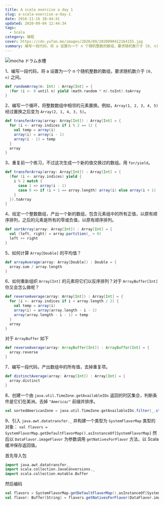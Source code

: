 ```yaml
---
title: A scala exercise a day 1
slug: a-scala-exercise-a-day-1
date: 2016-11-16 10:44:41
updated: 2020-09-04 12:44:34
tags:
  - Scala
category: 编程
cover: https://cdn.yufan.me/images/2020/09/2020090412164155.jpg
summary: 编写一段代码，将 a 设置为一个 n 个随机整数的数组，要求随机数介于 [0, n) 之间。
---
```


![mocha ドラム水槽](https://cdn.yufan.me/images/2020/09/2020090412291981.jpg)

1、编写一段代码，将 a 设置为一个 n 个随机整数的数组，要求随机数介于 `[0, n)` 之间。

```scala
def randomArray(n: Int) : Array[Int] = {
  (for (i <- 0 until n) yield (math.random * n).toInt).toArray
}
```

2、编写一个循环，将整数数组中相邻的元素置换。例如，`Array(1, 2, 3, 4, 5)` 经过置换之后变为 `Array(2, 1, 4, 3, 5)`。

```scala
def transferArray(array: Array[Int]) : Array[Int] = {
  for (i <- array.indices if i % 2 == 1) {
    val temp = array(i)
    array(i) = array(i - 1)
    array(i - 1) = temp
  }
  array
}
```

3、重复前一个练习，不过这次生成一个新的值交换过的数组。用 `for/yield`。

```scala
def transferArray(array: Array[Int]) : Array[Int] = {
  (for (i <- array.indices) yield {
    i % 2 match {
      case 1 => array(i - 1)
      case 0 => if (i + 1 == array.length) array(i) else array(i + 1)
    }
  }).toArray
}
```

4、给定一个整数数组，产出一个新的数组，包含元素组中的所有正值，以原有顺序排列，之后的元素是所有的零或负值，以原有顺序排列。

```scala
def sortArray(array: Array[Int]) : Array[Int] = {
  val (left, right) = array.partition(_ > 0)
  left ++ right
}
```

5、如何计算 `Array[Double]` 的平均值？

```scala
def arrayAverage(array: Array[Double]) : Double = {
  array.sum / array.length
}
```

6、如何重新组织 `Array[Int]` 的元素将它们以反序排列？对于 `ArrayBuffer[Int]` 你又会怎么做呢？

```scala
def reverseAverage(array: Array[Int]) : Array[Int] = {
  for (i <- array.indices if i < array.length / 2) {
    val temp = array(i)
    array(i) = array(array.length - i - 1)
    array(array.length - i - 1) = temp
  }
  array
}
```

对于 `ArrayBuffer` 如下

```scala
def reverseAverage(array: ArrayBuffer[Int]) : ArrayBuffer[Int] = {
  array.reverse
}
```

7、编写一段代码，产出数组中的所有值，去掉重复项。

```scala
def distinctAverage(array: Array[Int]) : Array[Int] = {
  array.distinct
}
```

8、创建一个由 `java.util.TimeZone.getAvailableIDs` 返回的时区集合，判断条件是它们在美洲。去掉 `"America/"` 前缀并排序。

```scala
val sortedAmericanZone = java.util.TimeZone.getAvailableIDs.filter(_.startsWith("America")).map(_.replaceFirst("America/", "")).sorted
```

9、引入 `java.awt.datatransfer._` 并构建一个类型为 `SystemFlavorMap` 类型的对象： `val flavors = SystemFlavorMap.getDefaultFlavorMap().asInstanceOf[SystemFlavorMap]` 然后以 `DataFlavor.imageFlavor` 为参数调用 `getNativesForFlavor` 方法，以 Scala 缓冲保存返回值。

首先导入包

```scala
import java.awt.datatransfer._
import scala.collection.JavaConversions._
import scala.collection.mutable.Buffer
```

然后编码

```scala
val flavors = SystemFlavorMap.getDefaultFlavorMap().asInstanceOf[SystemFlavorMap]
val flavor: Buffer[String] = flavors.getNativesForFlavor(DataFlavor.imageFlavor)
```
